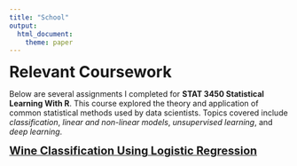 ```yaml
---
title: "School"
output: 
  html_document:
    theme: paper
---
```

<span style="font-size:28px"><b>Relevant Coursework</b></span>

Below are several assignments I completed for **STAT 3450 Statistical Learning With R**. This course explored the theory and application of common statistical methods used by data scientists. Topics covered include *classification*, *linear and non-linear models*, *unsupervised learning*, and *deep learning*. 

<a href="improved_wine.pdf" target="_blank">
  <span style="font-size:20px;"><b>Wine Classification Using Logistic Regression</b></span>
</a>






